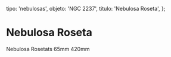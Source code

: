 
  tipo: 'nebulosas',
  objeto: 'NGC 2237',
  titulo: 'Nebulosa Roseta',
};

# Nebulosa Roseta

<Imagen
  src="registro/ngc-2237_20210100_1_integration_abe-copia.jpg"
  fecha="20210100"
/>

Nebulosa Rosetats 65mm 420mm
